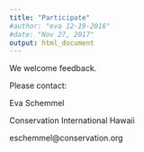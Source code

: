 ```yaml
---
title: "Participate"
#author: "eva 12-19-2016"
#date: "Nov 27, 2017"
output: html_document
---
```



We welcome feedback. 

Please contact:

Eva Schemmel

Conservation International Hawaii

eschemmel@conservation.org
